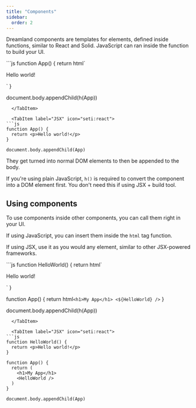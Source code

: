 ```yaml
---
title: "Components"
sidebar:
  order: 2
---
```


Dreamland components are templates for elements, defined inside functions, similar to React and Solid. JavaScript can ran inside the function to build your UI. 


<Tabs syncKey="language">
  <TabItem label="JavaScript" icon="seti:javascript">
```js
function App() {
  return html`<p>Hello world!</p>`
}

document.body.appendChild(h(App))
```
  </TabItem>

  <TabItem label="JSX" icon="seti:react">
```js
function App() {
  return <p>Hello world!</p>
}

document.body.appendChild(App)
```
  </TabItem>
</Tabs>

They get turned into normal DOM elements to then be appended to the body.

If you're using plain JavaScript, `h()` is required to convert the component into a DOM element first. You don't need this if using JSX + build tool.

## Using components
To use components inside other components, you can call them right in your UI. 

If using JavaScript, you can insert them inside the `html` tag function.

If using JSX, use it as you would any element, similar to other JSX-powered frameworks.

<Tabs syncKey="language">
  <TabItem label="JavaScript" icon="seti:javascript">
```js
function HelloWorld() {
  return html`<p>Hello world!</p>`
}

function App() {
  return html`
    <h1>My App</h1>
    <${HelloWorld} />
  `
}

document.body.appendChild(h(App))
```
  </TabItem>

  <TabItem label="JSX" icon="seti:react">
```js
function HelloWorld() {
  return <p>Hello world!</p>
}

function App() {
  return (
    <h1>My App</h1>
    <HelloWorld />
  )
}

document.body.appendChild(App)
```
  </TabItem>
</Tabs>